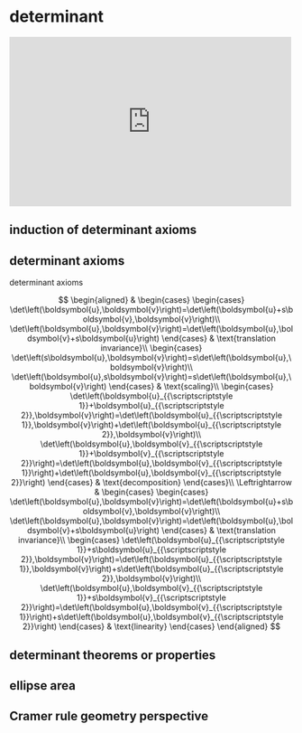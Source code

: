 # determinant

::: {show-in="html"}
<iframe width=500 height=300 frameborder="0" allowfullscreen src="https://player.bilibili.com/player.html?bvid=BV13e411m7Js&autoplay=0"></iframe>
:::

## induction of determinant axioms

## determinant axioms

determinant axioms

$$
\begin{aligned}
 & \begin{cases}
\begin{cases}
\det\left(\boldsymbol{u},\boldsymbol{v}\right)=\det\left(\boldsymbol{u}+s\boldsymbol{v},\boldsymbol{v}\right)\\
\det\left(\boldsymbol{u},\boldsymbol{v}\right)=\det\left(\boldsymbol{u},\boldsymbol{v}+s\boldsymbol{u}\right)
\end{cases} & \text{translation invariance}\\
\begin{cases}
\det\left(s\boldsymbol{u},\boldsymbol{v}\right)=s\det\left(\boldsymbol{u},\boldsymbol{v}\right)\\
\det\left(\boldsymbol{u},s\boldsymbol{v}\right)=s\det\left(\boldsymbol{u},\boldsymbol{v}\right)
\end{cases} & \text{scaling}\\
\begin{cases}
\det\left(\boldsymbol{u}_{{\scriptscriptstyle 1}}+\boldsymbol{u}_{{\scriptscriptstyle 2}},\boldsymbol{v}\right)=\det\left(\boldsymbol{u}_{{\scriptscriptstyle 1}},\boldsymbol{v}\right)+\det\left(\boldsymbol{u}_{{\scriptscriptstyle 2}},\boldsymbol{v}\right)\\
\det\left(\boldsymbol{u},\boldsymbol{v}_{{\scriptscriptstyle 1}}+\boldsymbol{v}_{{\scriptscriptstyle 2}}\right)=\det\left(\boldsymbol{u},\boldsymbol{v}_{{\scriptscriptstyle 1}}\right)+\det\left(\boldsymbol{u},\boldsymbol{v}_{{\scriptscriptstyle 2}}\right)
\end{cases} & \text{decomposition}
\end{cases}\\
\Leftrightarrow & \begin{cases}
\begin{cases}
\det\left(\boldsymbol{u},\boldsymbol{v}\right)=\det\left(\boldsymbol{u}+s\boldsymbol{v},\boldsymbol{v}\right)\\
\det\left(\boldsymbol{u},\boldsymbol{v}\right)=\det\left(\boldsymbol{u},\boldsymbol{v}+s\boldsymbol{u}\right)
\end{cases} & \text{translation invariance}\\
\begin{cases}
\det\left(\boldsymbol{u}_{{\scriptscriptstyle 1}}+s\boldsymbol{u}_{{\scriptscriptstyle 2}},\boldsymbol{v}\right)=\det\left(\boldsymbol{u}_{{\scriptscriptstyle 1}},\boldsymbol{v}\right)+s\det\left(\boldsymbol{u}_{{\scriptscriptstyle 2}},\boldsymbol{v}\right)\\
\det\left(\boldsymbol{u},\boldsymbol{v}_{{\scriptscriptstyle 1}}+s\boldsymbol{v}_{{\scriptscriptstyle 2}}\right)=\det\left(\boldsymbol{u},\boldsymbol{v}_{{\scriptscriptstyle 1}}\right)+s\det\left(\boldsymbol{u},\boldsymbol{v}_{{\scriptscriptstyle 2}}\right)
\end{cases} & \text{linearity}
\end{cases}
\end{aligned}
$$

## determinant theorems or properties

## ellipse area

## Cramer rule geometry perspective